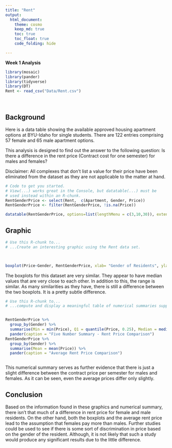 ```yaml
---
title: "Rent"
output: 
  html_document:
    theme: cosmo
    keep_md: true
    toc: true
    toc_float: true
    code_folding: hide

---
```


**Week 1 Analysis**

```r
library(mosaic)
library(pander)
library(tidyverse)
library(DT) 
Rent <- read_csv("Data/Rent.csv")
```

<br />

## Background

Here is a data table showing the available approved housing apartment options at BYU-Idaho for single students. There are 122 entries comprising 57 female and 65 male apartment options.
<!-----
<div style = "color:DodgerBlue;">
Disclaimer: All analysis-relevant text will be in this color. 
Additional  
</div>
----->

This analysis is designed to find out the answer to the following question: Is there a difference in the rent price (Contract cost for one semester) for males and females?



Disclaimer: All complexes that don't list a value for their price have been eliminated from the dataset as they are not applicable to the matter at hand.


```r
# Code to get you started. 
# View(...) works great in the Console, but datatable(...) must be
# used instead within an R-chunk.
RentGenderPrice <- select(Rent,  c(Apartment, Gender, Price))
RentGenderPrice <- filter(RentGenderPrice, !is.na(Price))

datatable(RentGenderPrice, options=list(lengthMenu = c(3,10,30)), extensions="Responsive")
```


## Graphic

<!-- Present an interesting graphic using the Rent data set. Do not create the same graphics that are shown in the [Good Example Analysis](./Analyses/StudentHousing.html), but you can certainly use those graphics as a guide to inspire you on what to do yourself. -->


```r
# Use this R-chunk to...
# ...Create an interesting graphic using the Rent data set.
 


boxplot(Price~Gender, RentGenderPrice, xlab= "Gender of Residents", ylab = "Rent Prices", main = "Rent Prices for Different Genders (Contract cost for Semester)", col = "skyblue")

```


<!-- Write a few statements here that explain your graphic and what it shows. -->
<!-- <div style = "color:DodgerBlue; "> -->
The boxplots for this dataset are very similar. They appear to have median values that are very close to each other. In addition to this, the range is similar. As many similarities as they have, there is still a difference between the two boxplots. It is a pretty subtle difference. 
<!-- </div> -->


```r
# Use this R-chunk to...
# ...compute and display a meaningful table of numerical summaries supporting your above graphic.


RentGenderPrice %>% 
  group_by(Gender) %>% 
  summarise(Min = min(Price), Q1 = quantile(Price, 0.25), Median = median(Price), Q3 = quantile(Price, 0.75), Max = max(Price)) %>% 
  pander(caption = "Five Number Summary - Rent Price Comparison")
RentGenderPrice %>% 
  group_by(Gender) %>% 
  summarise(Mean = mean(Price)) %>% 
  pander(caption = "Average Rent Price Comparison")



```

<!-- Write a few statements here that introduce your table of numerical summaries and what they show. -->
<!-- <div style = "color:DodgerBlue; "> -->
This numerical summary serves as further evidence that there is just a slight difference between the contract price per semester for males and females. As it can be seen, even the average prices differ only slightly. 
<!-- </div> -->


## Conclusion
<!-- <div style = "color:DodgerBlue; "> -->
Based on the information found in these graphics and numerical summary, there isn't that much of a difference in rent price for female and male residents. On the other hand, both the boxplots and the average rent price lead to the assumption that females pay more than males. Further studies could be used to see if there is some sort of discrimination in price based on the gender of the resident. Although, it is not likely that such a study would produce any significant results due to the little difference.
<!-- </div> -->


